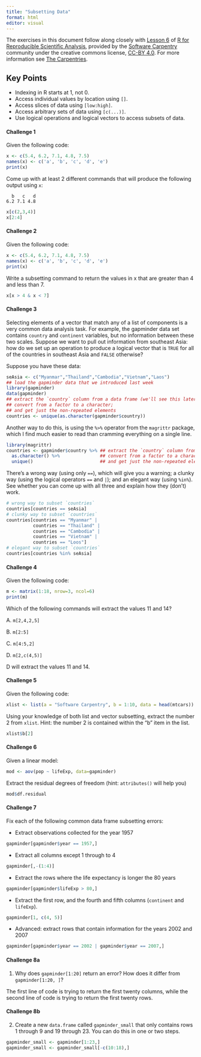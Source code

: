 ```yaml
---
title: "Subsetting Data"
format: html
editor: visual
---
```


The exercises in this document follow along closely with [Lesson 6](https://swcarpentry.github.io/r-novice-gapminder/06-data-subsetting.html) of [R for Reproducible Scientific Analysis](https://swcarpentry.github.io/r-novice-gapminder/), provided by the [Software Carpentry](https://software-carpentry.org/) community under the creative commons license, [CC-BY 4.0](https://creativecommons.org/licenses/by/4.0/). For more information see [The Carpentries](https://carpentries.org/).

::: callout-tip
## Key Points

-   Indexing in R starts at 1, not 0.
-   Access individual values by location using `[]`.
-   Access slices of data using `[low:high]`.
-   Access arbitrary sets of data using `[c(...)]`.
-   Use logical operations and logical vectors to access subsets of data.
:::

#### Challenge 1

Given the following code:

```r
x <- c(5.4, 6.2, 7.1, 4.8, 7.5)
names(x) <- c('a', 'b', 'c', 'd', 'e')
print(x)
```

Come up with at least 2 different commands that will produce the following output using `x`:

```         
  b   c   d 
6.2 7.1 4.8 
```

<!-- Challenge 1 answer begin -->

```r
x[c(2,3,4)]
x[2:4]
```

<!-- Challenge 1 answer end -->

#### Challenge 2

Given the following code:

```r
x <- c(5.4, 6.2, 7.1, 4.8, 7.5)
names(x) <- c('a', 'b', 'c', 'd', 'e')
print(x)
```

Write a subsetting command to return the values in x that are greater than 4 and less than 7.

<!-- Challenge 2 answer begin -->

```r
x[x > 4 & x < 7]
```

<!-- Challenge 2 answer end -->

#### Challenge 3

Selecting elements of a vector that match any of a list of components is a very common data analysis task. For example, the gapminder data set contains `country` and `continent` variables, but no information between these two scales. Suppose we want to pull out information from southeast Asia: how do we set up an operation to produce a logical vector that is `TRUE` for all of the countries in southeast Asia and `FALSE` otherwise?

Suppose you have these data:

```r
seAsia <- c("Myanmar","Thailand","Cambodia","Vietnam","Laos")
## load the gapminder data that we introduced last week
library(gapminder)
data(gapminder)
## extract the `country` column from a data frame (we'll see this later);
## convert from a factor to a character;
## and get just the non-repeated elements
countries <- unique(as.character(gapminder$country))
```

Another way to do this, is using the `%>%` operator from the `magrittr` package, which I find much easier to read than cramming everything on a single line.

```r
library(magrittr)
countries <- gapminder$country %>% ## extract the `country` column from a data frame
  as.character() %>%               ## convert from a factor to a character;
  unique()                         ## and get just the non-repeated elements
```

There's a wrong way (using only `==`), which will give you a warning; a clunky way (using the logical operators `==` and `|`); and an elegant way (using `%in%`). See whether you can come up with all three and explain how they (don't) work.

<!-- Challenge 3 answer begin -->

```r
# wrong way to subset `countries`
countries[countries == seAsia]
# clunky way to subset `countries`
countries[countries == "Myanmar" |
          countries == "Thailand" |
          countries == "Cambodia" |
          countries == "Vietnam" |
          countries == "Loos"]
# elegant way to subset `countries`
countries[countries %in% seAsia]
```

<!-- Challenge 3 answer end -->

#### Challenge 4

Given the following code:

```r
m <- matrix(1:18, nrow=3, ncol=6)
print(m)
```

Which of the following commands will extract the values 11 and 14?

A. `m[2,4,2,5]`

B. `m[2:5]`

C. `m[4:5,2]`

D. `m[2,c(4,5)]`

<!-- Challenge 4 answer begin -->

D will extract the values 11 and 14.

<!-- Challenge 4 answer end -->

#### Challenge 5

Given the following code:

```r
xlist <- list(a = "Software Carpentry", b = 1:10, data = head(mtcars))
```

Using your knowledge of both list and vector subsetting, extract the number 2 from `xlist`. Hint: the number 2 is contained within the "b" item in the list.

<!-- Challenge 5 answer begin -->

```r
xlist$b[2]
```

<!-- Challenge 5 answer end -->

#### Challenge 6

Given a linear model:

```r
mod <- aov(pop ~ lifeExp, data=gapminder)
```

Extract the residual degrees of freedom (hint: `attributes()` will help you)

<!-- Challenge 6 answer begin -->

```r
mod$df.residual
```

<!-- Challenge 6 answer end -->

#### Challenge 7

Fix each of the following common data frame subsetting errors:

<!-- Challenge 7 answer begin -->

-   Extract observations collected for the year 1957

```r
gapminder[gapminder$year == 1957,]
```

-   Extract all columns except 1 through to 4

```r
gapminder[,-(1:4)]
```

-   Extract the rows where the life expectancy is longer the 80 years

```r
gapminder[gapminder$lifeExp > 80,]
```

-   Extract the first row, and the fourth and fifth columns (`continent` and `lifeExp`).

```r
gapminder[1, c(4, 5)]
```

-   Advanced: extract rows that contain information for the years 2002 and 2007

```r
gapminder[gapminder$year == 2002 | gapminder$year == 2007,]
```

<!-- Challenge 7 answer end -->

#### Challenge 8a

1.  Why does `gapminder[1:20]` return an error? How does it differ from `gapminder[1:20, ]`?

<!-- Challenge 8a answer begin -->

The first line of code is trying to return the first twenty columns, while the second line of code is trying to return the first twenty rows.

<!-- Challenge 8a answer end -->

#### Challenge 8b

2.  Create a new `data.frame` called `gapminder_small` that only contains rows 1 through 9 and 19 through 23. You can do this in one or two steps.

<!-- Challenge 8b answer begin -->

```r
gapminder_small <- gapminder[1:23,]
gapminder_small <- gapminder_small[-c(10:18),]
```

<!-- Challenge 8b answer end -->
